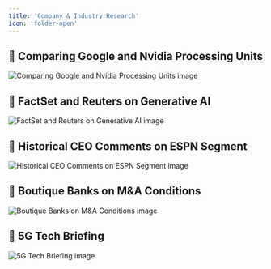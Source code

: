 ```yaml
---
title: 'Company & Industry Research'
icon: 'folder-open'
---
```


## 🏢 Comparing Google and Nvidia Processing Units
<img
	className="block dark:hidden"
	src="/images/useCases/company-and-industry-research-image1.png"
	alt="Comparing Google and Nvidia Processing Units image"
/>

## 🏢 FactSet and Reuters on Generative AI
<img
	className="block dark:hidden"
	src="/images/useCases/company-and-industry-research-image2.png"
	alt="FactSet and Reuters on Generative AI image"
/>

## 🏢 Historical CEO Comments on ESPN Segment
<img
	className="block dark:hidden"
	src="/images/useCases/company-and-industry-research-image3.png"
	alt="Historical CEO Comments on ESPN Segment image"
/>

## 🏢 Boutique Banks on M&A Conditions
<img
	className="block dark:hidden"
	src="/images/useCases/company-and-industry-research-image4.png"
	alt="Boutique Banks on M&A Conditions image"
/>

## 🏢 5G Tech Briefing
<img
	className="block dark:hidden"
	src="/images/useCases/company-and-industry-research-image5.png"
	alt="5G Tech Briefing image"
/>